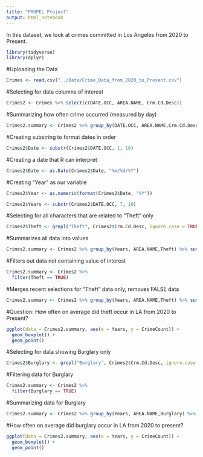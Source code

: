 ```yaml
---
title: "PROPEL Project"
output: html_notebook
---
```

In this dataset, we look at crimes committed in Los Angeles from 2020 to Present.

```r
library(tidyverse)
library(dplyr)
```

#Uploading the Data
```r
Crimes <- read.csv("../Data/Crime_Data_from_2020_to_Present.csv")
```

#Selecting for data columns of interest
```r
Crimes2 <- Crimes %>% select(c(DATE.OCC, AREA.NAME, Crm.Cd.Desc))
```

#Summarizing how often crime occurred (measured by day)
```r
Crimes2.summary <- Crimes2 %>% group_by(DATE.OCC, AREA.NAME,Crm.Cd.Desc) %>% summarise(CrimeCount = n())
```

#Creating substring to format dates in order
```r
Crimes2$Date <- substr(Crimes2$DATE.OCC, 1, 10)
```

#Creating a date that R can interpret
```r
Crimes2$Date <- as.Date(Crimes2$Date, "%m/%d/%Y")
```

#Creating "Year" as our variable
```r
Crimes2$Year <- as.numeric(format(Crimes2$Date, "%Y"))
```

```r
Crimes2$Years <- substr(Crimes2$DATE.OCC, 7, 10)
```

#Selecting for all characters that are related to "Theft" only
```r
Crimes2$Theft <- grepl("Theft", Crimes2$Crm.Cd.Desc, ignore.case = TRUE)
```

#Summarizes all data into values
```r
Crimes2.summary <- Crimes2 %>% group_by(Years, AREA.NAME,Theft) %>% summarise(CrimeCount = n())
```

#Filters out data not containing value of interest
```r
Crimes2.summary <- Crimes2 %>%
  filter(Theft == TRUE)
```

#Merges recent selections for "Theft" data only, removes FALSE data
```r
Crimes2.summary <- Crimes2 %>% group_by(Years, AREA.NAME,Theft) %>% summarise(CrimeCount = n()) %>% filter(Theft == TRUE)
```

#Question: How often on average did theft occur in LA from 2020 to Present?
```r
ggplot(data = Crimes2.summary, aes(x = Years, y = CrimeCount)) + 
  geom_boxplot() + 
  geom_point()
```
#Selecting for data showing Burglary only
```r
Crimes2$Burglary <- grepl("Burglary", Crimes2$Crm.Cd.Desc, ignore.case = TRUE)
```

#Filtering data for Burglary
```r
Crimes2.summary <- Crimes2 %>%
  filter(Burglary == TRUE)
```

#Summarizing data for Burglary
```r
Crimes2.summary <- Crimes2 %>% group_by(Years, AREA.NAME,Burglary) %>% summarise(CrimeCount = n()) %>% filter(Burglary == TRUE)
```
 
#How often on average did burglary occur in LA from 2020 to present?
```r
ggplot(data = Crimes2.summary, aes(x = Years, y = CrimeCount)) + 
  geom_boxplot() + 
  geom_point()
```

